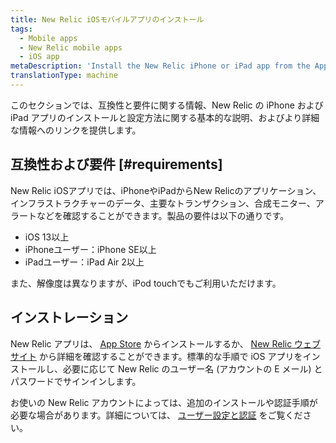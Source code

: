 ```yaml
---
title: New Relic iOSモバイルアプリのインストール
tags:
  - Mobile apps
  - New Relic mobile apps
  - iOS app
metaDescription: 'Install the New Relic iPhone or iPad app from the App Store to view your New Relic account''s apps, infrastructure data, key transactions, and alerts.'
translationType: machine
---
```


このセクションでは、互換性と要件に関する情報、New Relic の iPhone および iPad アプリのインストールと設定方法に関する基本的な説明、およびより詳細な情報へのリンクを提供します。

## 互換性および要件 [#requirements]

New Relic iOSアプリでは、iPhoneやiPadからNew Relicのアプリケーション、インフラストラクチャーのデータ、主要なトランザクション、合成モニター、アラートなどを確認することができます。製品の要件は以下の通りです。

* iOS 13以上
* iPhoneユーザー：iPhone SE以上
* iPadユーザー：iPad Air 2以上

また、解像度は異なりますが、iPod touchでもご利用いただけます。

## インストレーション

New Relic アプリは、 [App Store](https://itunes.apple.com/us/app/new-relic/id594038638?ls=1&mt=8 "新しいウィンドウで開くリンク") からインストールするか、 [New Relic ウェブサイト](https://newrelic.com/mobility) から詳細を確認することができます。標準的な手順で iOS アプリをインストールし、必要に応じて New Relic のユーザー名 (アカウントの E メール) とパスワードでサインインします。

お使いの New Relic アカウントによっては、追加のインストールや認証手順が必要な場合があります。詳細については、 [ユーザー設定と認証](/docs/ios/ios-user-settings-and-authentication) をご覧ください。

